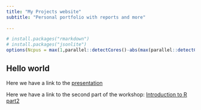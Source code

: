 ```yaml
---
title: "My Projects website"
subtitle: "Personal portfolio with reports and more"
 
---
```


```r
# install.packages("rmarkdown")
# install.packages("jsonlite")
options(Ncpus = max(1,parallel::detectCores()-abs(max(parallel::detectCores()/10,2))))

```

## Hello world

Here we have a link to the [presentation]("data/Intro_to_R.pptx")


Here we have a link to the second part of the workshop:
[Introduction to R part2]("Trainings/R_intro.qmd")